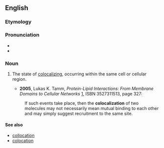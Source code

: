 ==English==
===Etymology===

{{suffix|colocalize|ation}}

===Pronunciation===

*{{IPA|kɔˌloʊkəlɪˈzeɪʃən}}
*{{rhymes|eɪʃən}}

===Noun===
{{en-noun}}
{{wikipedia}}

#{{cytology}} The state of [[colocalize|colocalizing]], occurring within the same cell or cellular region.
#*'''2005''', Lukas K. Tamm, ''Protein-Lipid Interactions: From Membrane Domains to Cellular Networks'' [http://books.google.com/books?id=og5QM8Jc-LUC], ISBN 3527311513, page 327:
#:If such events take place, then the '''colocalization''' of two molecules may not necessarily mean mutual binding to each other and may simply suggest recruitment to the same site.
====See also====
*[[collocation]]
*[[colocation]]